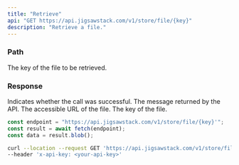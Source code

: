 ```yaml
---
title: "Retrieve"
api: "GET https://api.jigsawstack.com/v1/store/file/{key}"
description: "Retrieve a file."
---
```


### Path

<ParamField path="key" type="string" required>
  The key of the file to be retrieved.
</ParamField>

<Snippet file="header.mdx" />

### Response

<ResponseField name="success" type="boolean">
  Indicates whether the call was successful.
</ResponseField>

<ResponseField name="message" type="string">
  The message returned by the API.
</ResponseField>

<ResponseField name="url" type="string">
  The accessible URL of the file.
</ResponseField>

<ResponseField name="key" type="string">
  The key of the file.
</ResponseField>

<RequestExample>

```javascript Node.js
const endpoint = "https://api.jigsawstack.com/v1/store/file/{key}'";
const result = await fetch(endpoint);
const data = result.blob();
```

```bash cURL
curl --location --request GET 'https://api.jigsawstack.com/v1/store/file/{key}' \
--header 'x-api-key: <your-api-key>'
```

</RequestExample>

<ResponseExample>

</ResponseExample>
